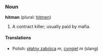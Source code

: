 === Noun ===
'''hitman''' (plural: [[hitmen]])

# A contract killer; usually paid by mafia.

====Translations====
*Polish: [[płatny zabójca]] ''m'', [[cyngiel]] ''m'' (slang)